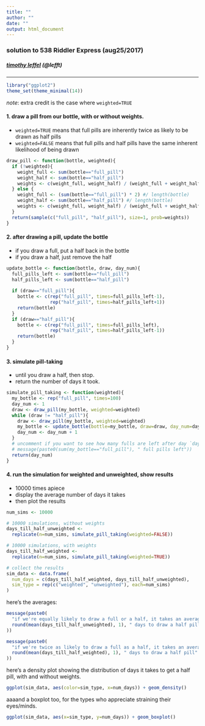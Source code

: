 ```yaml
---
title: ""
author: ""
date: ""
output: html_document
---
```


### solution to 538 Riddler Express (aug25/2017)

##### [timothy leffel](http://lefft.xyz) (@lefft)

<hr>


```r
library("ggplot2")
theme_set(theme_minimal(14))
```

*note*: extra credit is the case where `weighted=TRUE`

#### 1. draw a pill from our bottle, with or without weights.

- `weighted=TRUE` means that full pills are inherently twice as likely to be drawn as half pills 
- `weighted=FALSE` means that full pills and half pills have the same inherent likelihood of being drawn

```r
draw_pill <- function(bottle, weighted){
  if (!weighted){
    weight_full <- sum(bottle=="full_pill")
    weight_half <- sum(bottle=="half_pill") 
    weights <- c(weight_full, weight_half) / (weight_full + weight_half)
  } else {
    weight_full <- (sum(bottle=="full_pill") * 2) #/ length(bottle)
    weight_half <- sum(bottle=="half_pill") #/ length(bottle)
    weights <- c(weight_full, weight_half) / (weight_full + weight_half)
  }
  return(sample(c("full_pill", "half_pill"), size=1, prob=weights))
}
```

#### 2. after drawing a pill, update the bottle 

- if you draw a full, put a half back in the bottle
- if you draw a half, just remove the half


```r
update_bottle <- function(bottle, draw, day_num){
  full_pills_left <- sum(bottle=="full_pill")
  half_pills_left <- sum(bottle=="half_pill")
  
  if (draw=="full_pill"){
    bottle <- c(rep("full_pill", times=full_pills_left-1), 
                rep("half_pill", times=half_pills_left+1))
    return(bottle)
  }
  if (draw=="half_pill"){
    bottle <- c(rep("full_pill", times=full_pills_left), 
                rep("half_pill", times=half_pills_left-1))
    return(bottle)
  }
}
```


#### 3. simulate pill-taking 

- until you draw a half, then stop. 
- return the number of days it took. 

```r
simulate_pill_taking <- function(weighted){
  my_bottle <- rep("full_pill", times=100)
  day_num <- 1
  draw <- draw_pill(my_bottle, weighted=weighted)
  while (draw != "half_pill"){
    draw <- draw_pill(my_bottle, weighted=weighted)
    my_bottle <- update_bottle(bottle=my_bottle, draw=draw, day_num=day_num)
    day_num <- day_num + 1
  }
  # uncomment if you want to see how many fulls are left after day `day_num`
  # message(paste0(sum(my_bottle=="full_pill"), " full pills left"))
  return(day_num)
}
```


#### 4. run the simulation for weighted and unweighted, show results

- 10000 times apiece
- display the average number of days it takes 
- then plot the results

```r
num_sims <- 10000

# 10000 simulations, without weights
days_till_half_unweighted <- 
  replicate(n=num_sims, simulate_pill_taking(weighted=FALSE))

# 10000 simulations, with weights
days_till_half_weighted <- 
  replicate(n=num_sims, simulate_pill_taking(weighted=TRUE))

# collect the results
sim_data <- data.frame(
  num_days = c(days_till_half_weighted, days_till_half_unweighted), 
  sim_type = rep(c("weighted", "unweighted"), each=num_sims)
)
```

here's the averages: 

```r
message(paste0(
  "if we're equally likely to draw a full or a half, it takes an average of ",
  round(mean(days_till_half_unweighted), 1), " days to draw a half pill"
))

message(paste0(
  "if we're twice as likely to draw a full as a half, it takes an average of ",
  round(mean(days_till_half_weighted), 1), " days to draw a half pill"
))

```


here's a density plot showing the distribution of days it takes to get a half pill, with and without weights.

```r
ggplot(sim_data, aes(color=sim_type, x=num_days)) + geom_density()
```

aaaand a boxplot too, for the types who appreciate straining their eyes/minds.

```r
ggplot(sim_data, aes(x=sim_type, y=num_days)) + geom_boxplot()
```

